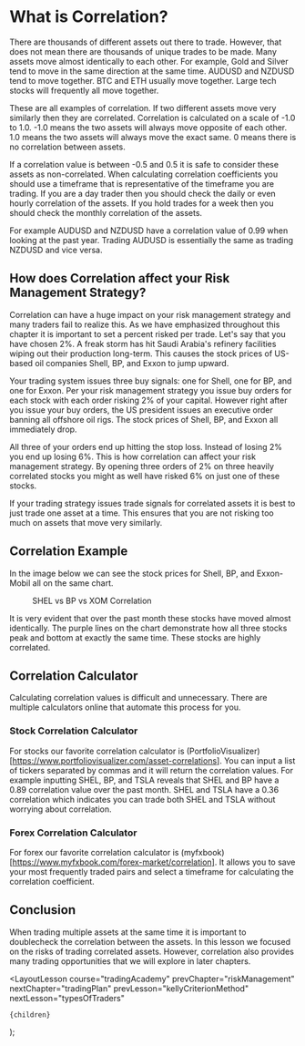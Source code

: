 
# What is Correlation?

There are thousands of different assets out there to trade. However, that does not mean there are thousands of unique trades
to be made. Many assets move almost identically to each other. For example, Gold and Silver tend to move in the same direction
at the same time. AUDUSD and NZDUSD tend to move together. BTC and ETH usually move together. Large tech stocks will frequently
all move together.

These are all examples of correlation. If two different assets move very similarly then they are correlated. Correlation is
calculated on a scale of -1.0 to 1.0. -1.0 means the two assets will always move opposite of each other. 1.0 means the two
assets will always move the exact same. 0 means there is no correlation between assets.

If a correlation value is between -0.5 and 0.5 it is safe to consider these assets as non-correlated. When calculating correlation
coefficients you should use a timeframe that is representative of the timeframe you are trading. If you are a day trader then
you should check the daily or even hourly correlation of the assets. If you hold trades for a week then you should check the
monthly correlation of the assets.

For example AUDUSD and NZDUSD have a correlation value of 0.99 when looking at the past year. Trading AUDUSD is essentially
the same as trading NZDUSD and vice versa.

## How does Correlation affect your Risk Management Strategy?

Correlation can have a huge impact on your risk management strategy and many traders fail to realize this. As we have emphasized
throughout this chapter it is important to set a percent risked per trade. Let's say that you have chosen 2%. A freak storm
has hit Saudi Arabia's refinery facilities wiping out their production long-term. This causes the stock prices of US-based
oil companies Shell, BP, and Exxon to jump upward.

Your trading system issues three buy signals: one for Shell, one for BP, and one for Exxon. Per your risk management strategy
you issue buy orders for each stock with each order risking 2% of your capital. However right after you issue your buy orders,
the US president issues an executive order banning all offshore oil rigs. The stock prices of Shell, BP, and Exxon all
immediately drop.

All three of your orders end up hitting the stop loss. Instead of losing 2% you end up losing 6%. This is how correlation
can affect your risk management strategy. By opening three orders of 2% on three heavily correlated stocks you might as well
have risked 6% on just one of these stocks.

If your trading strategy issues trade signals for correlated assets it is best to just trade one asset at a time. This ensures
that you are not risking too much on assets that move very similarly.

## Correlation Example

In the image below we can see the stock prices for Shell, BP, and Exxon-Mobil all on the same chart.

<figure>
  <Image
    src="/images/courses/tradingAcademy/riskManagement/correlationExample.webp"
    height={2160}
    width={3840}
    alt=""
  />
  <figcaption>SHEL vs BP vs XOM Correlation</figcaption>
</figure>

It is very evident that over the past month these stocks have moved almost identically. The purple lines on the chart
demonstrate how all three stocks peak and bottom at exactly the same time. These stocks are highly correlated.

## Correlation Calculator

Calculating correlation values is difficult and unnecessary. There are multiple calculators online that automate this
process for you.

### Stock Correlation Calculator

For stocks our favorite correlation calculator is (PortfolioVisualizer)[https://www.portfoliovisualizer.com/asset-correlations].
You can input a list of tickers separated by commas and it will return the correlation values. For example inputting SHEL, BP,
and TSLA reveals that SHEL and BP have a 0.89 correlation value over the past month. SHEL and TSLA have a 0.36 correlation
which indicates you can trade both SHEL and TSLA without worrying about correlation.

### Forex Correlation Calculator

For forex our favorite correlation calculator is (myfxbook)[https://www.myfxbook.com/forex-market/correlation]. It allows
you to save your most frequently traded pairs and select a timeframe for calculating the correlation coefficient.

## Conclusion

When trading multiple assets at the same time it is important to doublecheck the correlation between the assets. In this lesson
we focused on the risks of trading correlated assets. However, correlation also provides many trading opportunities that we
will explore in later chapters.

  <LayoutLesson
    course="tradingAcademy"
    prevChapter="riskManagement"
    nextChapter="tradingPlan"
    prevLesson="kellyCriterionMethod"
    nextLesson="typesOfTraders"
  >
    {children}
  </LayoutLesson>
);
